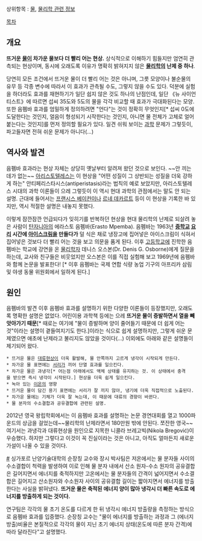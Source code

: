 상위항목 : [[물]], [[물리학 관련 정보]]

[[목차]]

== 개요 ==
'''뜨거운 [[물]]이 차가운 물보다 더 빨리 어는 현상.''' 상식적으로 이해하기 힘들지만 엄연히 관측되는 현상이며, 동시에 오래도록 이유가 명확히 밝혀지지 않은 '''[[물리학]]의 난제 중 하나'''. 

당연히 모든 조건에서 뜨거운 물이 더 빨리 어는 것은 아니며, 그릇 모양이나 불순물의 유무 등 각종 변수에 따라서 이 효과가 관측될 수도, 그렇지 않을 수도 있다. 덕분에 실험을 하더라도 효과를 재현하기가 일단 쉽지 않은 것도 하나의 난점인데, 일단 《뉴 사이언티스트》에 따르면 섭씨 35도와 5도의 물을 각각 비교할 때 효과가 극대화된다는 모양. 또한 음펨바 효과를 엄밀하게 정의하려면 "언다"는 것이 정확히 무엇인지[* 섭씨 0도에 도달한다는 것인지, 얼음이 형성되기 시작한다는 것인지, 아니면 물 전체가 고체로 얼어붙는다는 것인지]를 먼저 정의할 필요가 있다. 일견 쉬워 보이는 [[과학]] 문제가 그렇듯이, 파고들자면 전혀 쉬운 문제가 아니다(...)

== 역사와 발견 ==
음펨바 효과라는 현상 자체는 상당히 옛날부터 알려져 왔던 것으로 보인다. ~~안 끼는 데가 없는~~ [[아리스토텔레스]]는 이 현상을 "어떤 성질이 그 상반되는 성질을 더욱 강하게 하는" 안티페리스타시스(antiperistasis)라는 법칙의 예로 보았지만, 아리스토텔레스 시대의 과학 이론들이 으레 그렇듯이 이 역시 현대 과학의 관점에서는 말도 안 되는 설명. 근대에 들어서는 [[프랜시스 베이컨]]이나 [[르네 데카르트]] 등이 이 현상을 기록한 바 있지만, 역시 적절한 설명은 내놓지 못했다.

이렇게 잠깐잠깐 언급되다가 잊히기를 반복하던 현상을 현대 물리학의 난제로 되살려 놓은 사람이 [[탄자니아]]의 에라스토 음펨바(Erasto Mpemba). 음펨바는 1963년 '''[[중학교]] [[요리]] 시간에 [[아이스크림]]을 만들다가''' 덜 식은 채로 냉장고에 집어넣은 아이스크림이 식혀서 집어넣은 것보다 더 빨리 어는 것을 보고 의문을 품게 된다. 이후 [[고등학교]]에 진학한 음펨바는 학교에 강연을 온 [[물리학자]] 데니스 오스본(Dr. Denis G. Osborne)에게 질문을 하는데, 교사와 친구들은 비웃었지만 오스본은 이를 직접 실험해 보고 1969년에 음펨바와 함께 논문을 발표한다! [* 이후 음펨바는 국제 연합 식량 농업 기구의 아프리카 삼림 및 야생 동물 위원회에서 일하게 된다.] 

== 원인 ==
음펨바의 발견 이후 음펨바 효과를 설명하기 위한 다양한 이론들이 등장했지만, 오래도록 명확한 설명은 없었다. 어린이용 과학책 등에는 으레 '''뜨거운 물이 증발하면서 열을 빼앗아가기 때문'''[* 때로는 여기에 "물이 증발하며 양이 줄어들기 때문에 더 쉽게 어는 것"이라는 설명이 곁들여지기도 한다.]이라는 식으로 쉽게 설명하지만, 그렇게 쉬운 문제였으면 애초에 난제라고 불리지도 않았을 것이다(...) 이외에도 아래와 같은 설명들이 제기되어 왔다.

 * 뜨거운 물은 [[대류]]현상이 더욱 활발해, 물 안쪽까지 고르게 냉각이 시작되게 만든다.
 * 차가운 물 표면에는 [[서리]]가 끼어 단열 효과를 일으킨다.
 * 차가운 물은 과냉각[* 어는점 아래에서도 액체 상태를 유지하는 것. 이 상태에서 충격을 받으면 즉시 냉각이 시작된다.] 현상을 더욱 쉽게 일으킨다.
 * 녹아 있는 [[이온]]의 영향
 * 뜨거운 물이 담긴 용기 표면에는 서리가 잘 끼지 않아, 냉기에 더욱 직접적으로 노출된다.
 * 차가운 물에는 기체가 더욱 잘 녹는데, 이 때문에 대류의 경향이 바뀐다.
 * 물 분자의 수소결합과 공유결합에 관련된 설명.

2012년 영국 왕립학회에서는 이 음펨바 효과를 설명하는 논문 경연대회를 열고 1000파운드의 상금을 걸었는데~~물리학의 난제라면서 180만원 밖에 안된다. 쪼잔한 영국~~여기서는 과냉각과 대류현상을 원인으로 지목한 니콜라 브레고빅(Nikola Bregović)이 우승했다. 하지만 그렇다고 이것이 꼭 진실이라는 것은 아니고, 아직도 얼마든지 새로운 가설이 나올 수 있을 것이다.

[http://www.mt.co.kr/view/mtview.php?type=1&no=2013110315285482356&outlink=1 #] 싱가포르 난양기술대학의 순장칭 교수와 장시 박사팀은 저온에서는 물 분자들 사이의 수소결합이 척력을 발생하여 이로 인해 물 분자 내에서 산소 원자-수소 원자의 공유결합은 길어지면서 에너지를 축적하지만 고온에서는 물 분자들의 간격이 넓어지면서 수소결합은 길어지고 산소원자와 수소원자 사이의 공유결합 길이는 짧아지면서 에너지를 방출한다는 사실을 밝혀냈다. '''뜨거운 물은 축적된 에너지 양이 많아 냉각시 더 빠른 속도로 에너지를 방출하게 되는 것이다.'''

연구팀은 각각의 물 초기 온도를 다르게 한 뒤 냉각시 에너지 방출량을 측정하는 방식으로 음펨바 효과를 입증했다. 순장칭 교수는 "물이 에너지를 방출하는 과정과 그 (에너지방출)비율은 본질적으로 각각의 물이 지닌 초기 에너지 상태(온도에 따른 분자 간격)에 따라 달라진다"고 설명했다.
 
